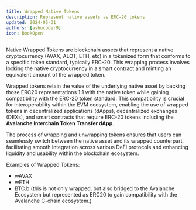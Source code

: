 ```yaml
---
title: Wrapped Native Tokens
description: Represent native assets as ERC-20 tokens
updated: 2024-05-31
authors: [ashucoder9]
icon: BookOpen
---
```


Native Wrapped Tokens are blockchain assets that represent a native cryptocurrency (AVAX, ALOT, ETH, etc) in a tokenized form that conforms to a specific token standard, typically ERC-20. This wrapping process involves locking the native cryptocurrency in a smart contract and minting an equivalent amount of the wrapped token.

Wrapped tokens retain the value of the underlying native asset by backing those ERC20 representations 1:1 with the native token while gaining compatibility with the ERC-20 token standard. This compatibility is crucial for interoperability within the EVM ecosystem, enabling the use of wrapped tokens in decentralized applications (dApps), decentralized exchanges (DEXs), and smart contracts that require ERC-20 tokens including the **Avalanche Interchain Token Transfer dApp**.

The process of wrapping and unwrapping tokens ensures that users can seamlessly switch between the native asset and its wrapped counterpart, facilitating smooth integration across various DeFi protocols and enhancing liquidity and usability within the blockchain ecosystem.

Examples of Wrapped Tokens: 

- wAVAX
- wETH
- BTC.b (this is not only wrapped, but also bridged to the Avalanche Ecosystem but represented as ERC20 to gain compatibility with the Avalanche C-chain ecosystem.)





